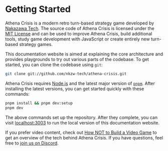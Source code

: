 # Getting Started

Athena Crisis is a modern retro turn-based strategy game developed by [Nakazawa Tech](https://nkzw.tech). The source code of Athena Crisis is licensed under the [MIT License](https://github.com/nkzw-tech/athena-crisis/blob/main/LICENSE.md) and can be used to improve Athena Crisis, build additional tools, study game development with JavaScript or create entirely new turn-based strategy games.

This documentation website is aimed at explaining the core architecture and provides playgrounds to try out various parts of the codebase. To get started, you can clone the codebase using `git`:

```bash
git clone git://github.com/nkzw-tech/athena-crisis.git
```

Athena Crisis requires [Node.js](https://nodejs.org/en/download/package-manager) and the latest major version of [`pnpm`](https://pnpm.io/installation). After installing the latest versions, you can get started quickly with these commands:

```bash
pnpm install && pnpm dev:setup
pnpm dev
```

The above commands set up the repository. After they complete, you can visit [localhost:3003](http://localhost:3003/) to run the local version of this documentation website.

If you prefer video content, check out [How NOT to Build a Video Game](https://www.youtube.com/watch?v=m8SmXOTM8Ec) to get an overview of the tech behind Athena Crisis. If you have questions, feel free to [join us on Discord](https://discord.gg/athenacrisis).
